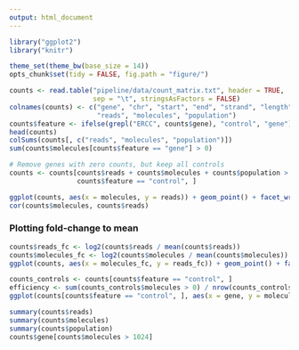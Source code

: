```yaml
---
output: html_document
---
```


```r
library("ggplot2")
library("knitr")
```

```r
theme_set(theme_bw(base_size = 14))
opts_chunk$set(tidy = FALSE, fig.path = "figure/")
```

```r
counts <- read.table("pipeline/data/count_matrix.txt", header = TRUE,
                     sep = "\t", stringsAsFactors = FALSE)
colnames(counts) <- c("gene", "chr", "start", "end", "strand", "length",
                      "reads", "molecules", "population")
counts$feature <- ifelse(grepl("ERCC", counts$gene), "control", "gene")
head(counts)
colSums(counts[, c("reads", "molecules", "population")])
sum(counts$molecules[counts$feature == "gene"] > 0)
```

```r
# Remove genes with zero counts, but keep all controls
counts <- counts[counts$reads + counts$molecules + counts$population > 0 |
                 counts$feature == "control", ]
```

```r
ggplot(counts, aes(x = molecules, y = reads)) + geom_point() + facet_wrap(~ feature) + geom_smooth(method = "lm") + ylim(0, 750000) + labs(title = "Read and molecule counts are highly correlated")
cor(counts$molecules, counts$reads)
```

### Plotting fold-change to mean

```r
counts$reads_fc <- log2(counts$reads / mean(counts$reads))
counts$molecules_fc <- log2(counts$molecules / mean(counts$molecules))
ggplot(counts, aes(x = molecules_fc, y = reads_fc)) + geom_point() + facet_wrap(~ feature) + geom_abline(intercept = 0, slope = 1, col = "red") + labs(title = "Reads and molecules diverge at lower expression levels", x = "Log2 fold change of molecule counts to mean", y = "Log2 fold change of read counts to mean")
```

```r
counts_controls <- counts[counts$feature == "control", ]
efficiency <- sum(counts_controls$molecules > 0) / nrow(counts_controls)
ggplot(counts[counts$feature == "control", ], aes(x = gene, y = molecules)) + geom_bar(stat = "identity") + labs(title = paste("Capture efficiency is", round(efficiency, 2)), x = "Control ERCC sequence", y = "Number of molecules") + theme(axis.text.x = element_text(angle = 90, vjust = 0.5, size = 6))
```

```r
summary(counts$reads)
summary(counts$molecules)
summary(counts$population)
counts$gene[counts$molecules > 1024]
```

